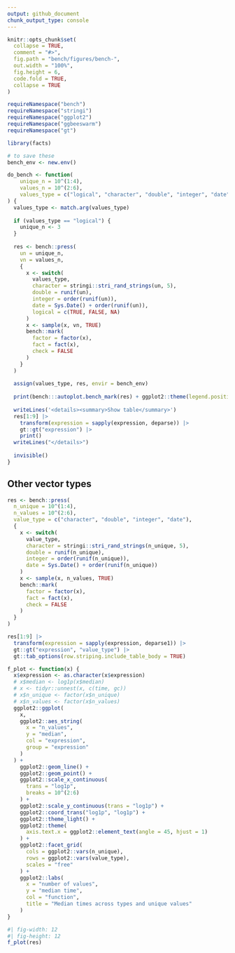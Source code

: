 ```yaml
---
output: github_document
chunk_output_type: console
---
```


<!-- bench/bench.md is generated from bench/bench.Rmd. Please edit that file -->

```r
knitr::opts_chunk$set(
  collapse = TRUE,
  comment = "#>",
  fig.path = "bench/figures/bench-",
  out.width = "100%",
  fig.height = 6,
  code.fold = TRUE,
  collapse = TRUE
)

requireNamespace("bench")
requireNamespace("stringi")
requireNamespace("ggplot2")
requireNamespace("ggbeeswarm")
requireNamespace("gt")
```

```r
library(facts)
```

```r
# to save these
bench_env <- new.env()

do_bench <- function(
    unique_n = 10^(1:4), 
    values_n = 10^(2:6), 
    values_type = c("logical", "character", "double", "integer", "date")
) {
  values_type <- match.arg(values_type)
  
  if (values_type == "logical") {
    unique_n <- 3
  }
  
  res <- bench::press(
    un = unique_n,
    vn = values_n,
    {
      x <- switch(
        values_type,
        character = stringi::stri_rand_strings(un, 5),
        double = runif(un),
        integer = order(runif(un)),
        date = Sys.Date() + order(runif(un)),
        logical = c(TRUE, FALSE, NA)
      )
      x <- sample(x, vn, TRUE)
      bench::mark(
        factor = factor(x),
        fact = fact(x),
        check = FALSE
      )
    }
  )
  
  assign(values_type, res, envir = bench_env)
  
  print(bench:::autoplot.bench_mark(res) + ggplot2::theme(legend.position = "top"))
  
  writeLines('<details><summary>Show table</summary>')
  res[1:9] |>
    transform(expression = sapply(expression, deparse)) |>
    gt::gt("expression") |> 
    print()
  writeLines("</details>")
  
  invisible()
}
```

## Other vector types

```r
res <- bench::press(
  n_unique = 10^(1:4),
  n_values = 10^(2:6),
  value_type = c("character", "double", "integer", "date"),
  {
    x <- switch(
      value_type,
      character = stringi::stri_rand_strings(n_unique, 5),
      double = runif(n_unique),
      integer = order(runif(n_unique)),
      date = Sys.Date() + order(runif(n_unique))
    )
    x <- sample(x, n_values, TRUE)
    bench::mark(
      factor = factor(x),
      fact = fact(x),
      check = FALSE
    )
  }
)
```


```r
res[1:9] |> 
  transform(expression = sapply(expression, deparse1)) |> 
  gt::gt("expression", "value_type") |> 
  gt::tab_options(row.striping.include_table_body = TRUE)
```


```r
f_plot <- function(x) {
  x$expression <- as.character(x$expression)
  # x$median <- log1p(x$median)
  # x <- tidyr::unnest(x, c(time, gc))
  # x$n_unique <- factor(x$n_unique)
  # x$n_values <- factor(x$n_values)
  ggplot2::ggplot(
    x, 
    ggplot2::aes_string(
      x = "n_values", 
      y = "median",
      col = "expression",
      group = "expression"
    )
  ) +
    ggplot2::geom_line() +
    ggplot2::geom_point() +
    ggplot2::scale_x_continuous(
      trans = "log1p",
      breaks = 10^(2:6)
    ) +
    ggplot2::scale_y_continuous(trans = "log1p") +
    ggplot2::coord_trans("log1p", "log1p") +
    ggplot2::theme_light() +
    ggplot2::theme(
      axis.text.x = ggplot2::element_text(angle = 45, hjust = 1)
    ) +
    ggplot2::facet_grid(
      cols = ggplot2::vars(n_unique),
      rows = ggplot2::vars(value_type),
      scales = "free"
    ) +
    ggplot2::labs(
      x = "number of values",
      y = "median time",
      col = "function",
      title = "Median times across types and unique values"
    )
}
```


```r
#| fig-width: 12
#| fig-height: 12
f_plot(res)
```
